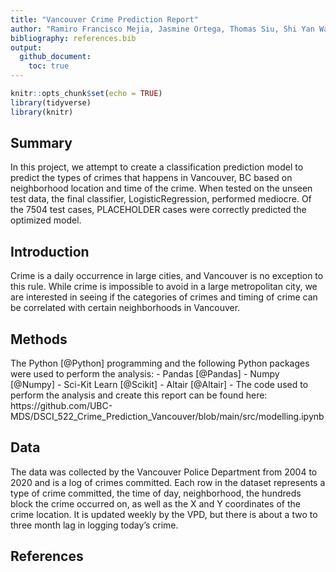 ```yaml
---
title: "Vancouver Crime Prediction Report"
author: "Ramiro Francisco Mejia, Jasmine Ortega, Thomas Siu, Shi Yan Wang </br>"
bibliography: references.bib
output: 
  github_document:
    toc: true
---
```


```r
knitr::opts_chunk$set(echo = TRUE)
library(tidyverse)
library(knitr)
```

## Summary

In this project, we attempt to create a classification prediction model to predict the types of crimes that happens in Vancouver, BC based on neighborhood location and time of the crime. When tested on the unseen test data, the final classifier, LogisticRegression, performed mediocre. Of the 7504 test cases, PLACEHOLDER cases were correctly predicted the optimized model.

## Introduction

Crime is a daily occurrence in large cities, and Vancouver is no exception to this rule. While crime is impossible to avoid in a large metropolitan city, we are interested in seeing if the categories of crimes and timing of crime can be correlated with certain neighborhoods in Vancouver. 

## Methods
The Python [@Python] programming and the following Python packages were used to perform the analysis:
  - Pandas [@Pandas]
  - Numpy [@Numpy]
  - Sci-Kit Learn [@Scikit]
  - Altair [@Altair]
  - 
The code used to perform the analysis and create this report can be found here: https://github.com/UBC-MDS/DSCI_522_Crime_Prediction_Vancouver/blob/main/src/modelling.ipynb


## Data
The data was collected by the Vancouver Police Department from 2004 to 2020 and is a log of crimes committed. Each row in the dataset represents a type of crime committed, the time of day, neighborhood, the hundreds block the crime occurred on, as well as the X and Y coordinates of the crime location. It is updated weekly by the VPD, but there is about a two to three month lag in logging today's crime. 


## References

